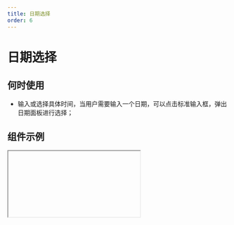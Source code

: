 ```yaml
---
title: 日期选择
order: 6
---
```


# 日期选择

## 何时使用

- 输入或选择具体时间，当用户需要输入一个日期，可以点击标准输入框，弹出日期面板进行选择；

## 组件示例


<Iframe url="https://www.aliwork.com/developer/date-field-v2?isRenderNav=false" />

## 组件属性


<AttrTable
  dataSource={[
    {
      attr: '标题',
      code: 'label',
      type: 'String',
      demo: '"标题"',
      dafault: '',
      desc: '',
    },
    {
      attr: '值',
      code: 'fieldData',
      type: 'Object',
      demo: '{value: 1505894659813}',
      dafault: '',
      desc: '',
    },
    {
      attr: '标题位置',
      code: 'labelAlign',
      type: 'String',
      demo: '"left"',
      dafault: '',
      desc: '可选值："left", "top", "inset"',
    },
    {
      attr: '标题宽度',
      code: 'labelColSpan',
      type: 'Number',
      demo: '4',
      dafault: '',
      desc: '',
    },
    {
      attr: '标题偏移',
      code: 'labelColOffset',
      type: 'Number',
      demo: '0',
      dafault: '',
      desc: '',
    },
    {
      attr: '内容宽度',
      code: 'wrapperColSpan',
      type: 'Number',
      demo: '0',
      dafault: '',
      desc: '',
    },
    {
      attr: '内容偏移',
      code: 'wrapperColOffset',
      type: 'Number',
      demo: '0',
      dafault: '',
      desc: '',
    },
    {
      attr: '标题对齐',
      code: 'labelTextAlign',
      type: 'String',
      demo: '"left"',
      dafault: '',
      desc: '可选值："left", "right"',
    },
    {
      attr: '提示文字',
      code: 'placeholder',
      type: 'String',
      demo: '"请选择日期"',
      dafault: '',
      desc: '',
    },
    {
      attr: '描述信息',
      code: 'tips',
      type: 'String',
      demo: '"这是一段描述信息"',
      dafault: '',
      desc: '',
    },
    {
      attr: '尺寸',
      code: 'size',
      type: 'String',
      demo: '"small"',
      dafault: '',
      desc: '可选值："small", "medium", "large"',
    },
    {
      attr: '状态',
      code: 'behavior',
      type: 'String',
      demo: '{fieldBehavior: "NORMAL"}',
      dafault: '',
      desc: 'fieldBehavior 可选值："NORMAL", "DISABLED", "READONLY", "HIDDEN"',
    },
    {
      attr: '格式',
      code: 'format',
      type: 'String',
      demo: '"YYYY-MM-DD" ',
      dafault: '',
      desc: '可选值："YYYY", "YYYY-MM", "YYYY-MM-DD", "YYYY-MM-DD HH:mm", "YYYY-MM-DD HH:mm:ss" ',
    },
    {
      attr: '清除按钮',
      code: 'hasClear',
      type: 'Boolean',
      demo: 'true',
      dafault: '',
      desc: '',
    },
    {
      attr: '每次选择日期时是否重置时间',
      code: 'resetTime',
      type: 'Boolean',
      demo: 'false ',
      dafault: '',
      desc: '',
    },
    {
      attr: '禁用日期函数',
      code: 'disabledDate',
      type: 'Function',
      demo: '(value) => {return false;}',
      dafault: '',
      desc: '',
    },
    {
      attr: '值发生改变事件',
      code: 'onChange',
      type: 'Function',
      demo: '({value}) => {}',
      dafault: '',
      desc: '',
    },
    {
      attr: '点击确认按钮',
      code: 'onOk',
      type: 'Function',
      demo: '({value}) => {}',
      dafault: '',
      desc: '',
    },
    {
      attr: '弹层展示状态变化',
      code: 'onVisibleChange',
      type: 'Function',
      demo: '(visible, reason) => {} ',
      dafault: '',
      desc: '',
    },
  ]}
/>
